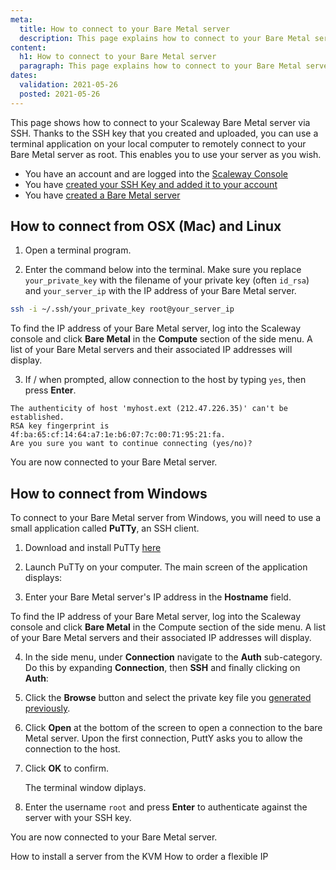 ```yaml
---
meta:
  title: How to connect to your Bare Metal server
  description: This page explains how to connect to your Bare Metal server via SSH
content:
  h1: How to connect to your Bare Metal server
  paragraph: This page explains how to connect to your Bare Metal server via SSH
dates:
  validation: 2021-05-26
  posted: 2021-05-26
---
```


This page shows how to connect to your Scaleway Bare Metal server via SSH. Thanks to the SSH key that you created and uploaded, you can use a terminal application on your local computer to remotely connect to your Bare Metal server as root. This enables you to use your server as you wish.

<Message type="requirement">

  - You have an account and are logged into the [Scaleway Console](https://console.scaleway.com)
  - You have [created your SSH Key and added it to your account](/console/my-project/how-to/create-ssh-key/)
  - You have [created a Bare Metal server](/compute/bare-metal-cloud/how-to/create-server)

</Message>

## How to connect from OSX (Mac) and Linux

1. Open a terminal program.

2. Enter the command below into the terminal. Make sure you replace `your_private_key` with the filename of your private key (often `id_rsa`) and `your_server_ip` with the IP address of your Bare Metal server.

  ```bash
  ssh -i ~/.ssh/your_private_key root@your_server_ip
  ```

  <Message type="tip">

  To find the IP address of your Bare Metal server, log into the Scaleway console and
  click **Bare Metal** in the **Compute** section of the side menu. A list of your
  Bare Metal servers and their associated IP addresses will display.

  </Message>

3. If / when prompted, allow connection to the host by typing `yes`, then press **Enter**.
  ```
  The authenticity of host 'myhost.ext (212.47.226.35)' can't be established.
  RSA key fingerprint is 4f:ba:65:cf:14:64:a7:1e:b6:07:7c:00:71:95:21:fa.
  Are you sure you want to continue connecting (yes/no)?
  ```

You are now connected to your Bare Metal server.

## How to connect from Windows

To connect to your Bare Metal server from Windows, you will need to use a small application called **PuTTy**, an SSH client.

1. Download and install PuTTy [here](https://www.chiark.greenend.org.uk/~sgtatham/putty/latest.html)

2. Launch PuTTy on your computer. The main screen of the application displays:

   <Lightbox src="scaleway-putty-main.png" alt="" />

3. Enter your Bare Metal server's IP address in the **Hostname** field.

   <Message type="tip">

  To find the IP address of your Bare Metal server, log into the Scaleway console and
  click **Bare Metal** in the Compute section of the side menu. A list of your
  Bare Metal servers and their associated IP addresses will display.

   </Message>

4. In the side menu, under **Connection** navigate to the **Auth** sub-category. Do this by expanding **Connection**, then **SSH** and finally clicking on **Auth**:

   <Lightbox src="scaleway-putty-ssh.png" alt="" />

5. Click the **Browse** button and select the private key file you [generated previously](/console/my-project/how-to/create-ssh-key/).

6. Click **Open** at the bottom of the screen to open a connection to the bare Metal server. Upon the first connection, PuttY asks you to allow the connection to the host.

7. Click **OK** to confirm.

   <Lightbox src="scaleway-putty-security.png" alt="" />

   The terminal window diplays.

8. Enter the username `root` and press **Enter** to authenticate against the server with your SSH key.
   <Lightbox src="scaleway-putty-logged.png" alt="" />

You are now connected to your Bare Metal server.

<Navigation title="See Also">
  <PreviousButton to="/compute/bare-metal-cloud/how-to/install-server-from-kvm/">How to install a server from the KVM</PreviousButton>
  <NextButton to="/compute/bare-metal-cloud/how-to/order-flexible-ip/">How to order a flexible IP</NextButton>
</Navigation>
